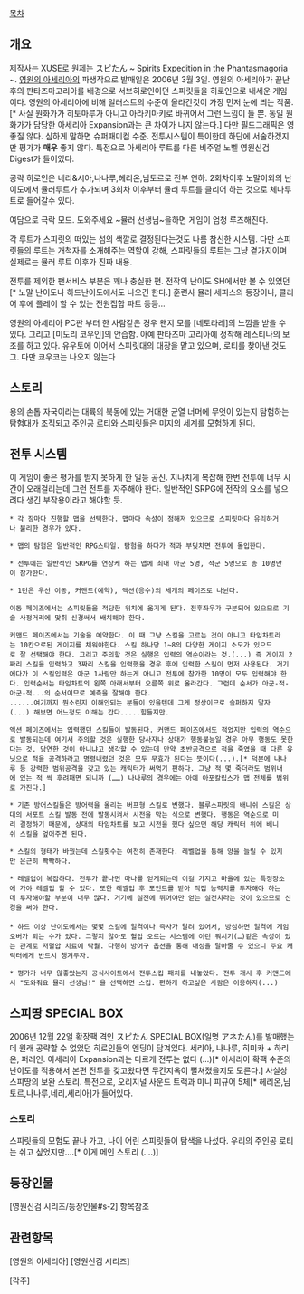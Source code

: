 [[목차]]

== 개요 ==
제작사는 XUSE로 원제는 スピたん ~ Spirits Expedition in the Phantasmagoria ~. [[영원의 아세리아]]의 파생작으로 발매일은 2006년 3월 3일.
영원의 아세리아가 끝난 후의 판타즈마고리아를 배경으로 서브히로인이던 스피릿들을 히로인으로 내세운 게임이다. 영원의 아세리아에 비해 일러스트의 수준이 올라간것이 가장 먼저 눈에 띄는 작품. [* 사실 원화가가 히토마루가 아니고 아라키마키로 바뀌어서 그런 느낌이 들 뿐. 동일 원화가가 담당한 아세리아 Expansion과는 큰 차이가 나지 않는다.] 다만 필드그래픽은 영 좋질 않다. 심하게 말하면 슈퍼패미컴 수준.
전투시스템이 특이한데 하단에 서술하겠지만 평가가 '''매우''' 좋지 않다. 
특전으로 아세리아 루트를 다룬 비주얼 노벨 영원신검 Digest가 들어있다.

공략 히로인은 네리&시아,나나루,헤리온,님토르로 전부 연하.
2회차이후 노말이외의 난이도에서 뮬러루트가 추가되며 3회차 이후부터 뮬러 루트를 클리어 하는 것으로 체나루트로 들어갈수 있다.

여담으로 극락 모드. 도와주세요 ~뮬러 선생님~을하면 게임이 엄청 루즈해진다.

각 루트가 스피릿의 떠있는 섬의 색깔로 결정된다는것도 나름 참신한 시스템.
다만 스피릿들의 루트는 개척자를 소개해주는 역할이 강해, 스피릿들의 루트는 그냥 곁가지이며 실제로는 뮬러 루트 이후가 진짜 내용.

전투를 제외한 팬서비스 부분은 꽤나 충실한 편. 전작의 난이도 SH에서만 볼 수 있었던[* 노말 난이도나 하드난이도에서도 나오긴 한다.] 훈련사 뮬러 세피스의 등장이나, 클리어 후에 플레이 할 수 있는 전원집합 파트 등등…

영원의 아세리아 PC판 부터 한 사람같은 경우 왠지 모를 [네토라레]의 느낌을 받을 수 있다. 그리고 [미도리 코우인]의 안습함. 아예 판타즈마 고리아에 정착해 레스티나의 보조를 하고 있다. 유우토에 이어서 스피릿대의 대장을 맡고 있으며, 로티를 찾아낸 것도 그. 다만 쿄우코는 나오지 않는다 

== 스토리 ==
용의 손톱 자국이라는 대륙의 북동에 있는 거대한 균열 너머에 무엇이 있는지 탐험하는 탐험대가 조직되고 주인공 로티와 스피릿들은 미지의 세계를 모험하게 된다.

== 전투 시스템 ==
이 게임이 좋은 평가를 받지 못하게 한 일등 공신. 지나치게 복잡해 한번 전투에 너무 시간이 오래걸리는데 그런 전투를 자주해야 한다. 일반적인 SRPG에 전작의 요소를 넣으려다 생긴 부작용이라고 해야할 듯.

 * 각 장마다 진행할 맵을 선택한다. 맵마다 속성이 정해져 있으므로 스피릿마다 유리하거나 불리한 경우가 있다.

 * 맵의 탐험은 일반적인 RPG스타일. 탐험을 하다가 적과 부딪치면 전투에 돌입한다.

 * 전투에는 일반적인 SRPG를 연상케 하는 맵에 최대 아군 5명, 적군 5명으로 총 10명만이 참가한다.

 * 1턴은 우선 이동, 커맨드(예약), 액션(응수)의 세개의 페이즈로 나뉜다.

 이동 페이즈에서는 스피릿들을 적당한 위치에 옮기게 된다. 전후좌우가 구분되어 있으므로 기술 사정거리에 맞취 신경써서 배치해야 한다.

 커맨드 페이즈에서는 기술을 예약한다. 이 때 그냥 스킬을 고르는 것이 아니고 타임차트라는 10칸으로된 게이지를 채워야한다. 스킬 하나당 1~8의 다양한 게이지 소모가 있으므로 잘 선택해야 한다. 그리고 주의할 것은 실행은 입력의 역순이라는 것.(...) 즉 게이지 2짜리 스킬을 입력하고 3짜리 스킬을 입력했을 경우 후에 입력한 스킬이 먼저 사용된다. 거기에다가 이 스킬입력은 아군 1사람만 하는게 아니고 전투에 참가한 10명이 모두 입력해야 한다. 입력순서는 타임차트의 왼쪽 아래서부터 오른쪽 위로 올라간다. 그런데 순서가 아군-적-아군-적...의 순서이므로 예측을 잘해야 한다.
 ......여기까지 뭔소린지 이해안되는 분들이 있을텐데 그게 정상이므로 슬퍼하지 말자(...) 해보면 어느정도 이해는 간다.....힘들지만.

 액션 페이즈에서는 입력했던 스킬들이 발동된다. 커맨드 페이즈에서도 적었지만 입력의 역순으로 발동되는데 여기서 주의할 것은 실행한 당사자나 상대가 행동불능일 경우 아무 행동도 못한다는 것. 당연한 것이 아니냐고 생각할 수 있는데 만약 초반공격으로 적을 죽였을 때 다른 유닛으로 적을 공격하라고 명령내렸던 것은 모두 무효가 된다는 뜻이다(...).[* 덕분에 나나루 등 강력한 범위공격을 갖고 있는 캐릭터가 써먹기 편하다. 그냥 적 몇 죽더라도 범위내에 있는 적 싹 후려패면 되니까 (……) 나나루의 경우에는 아예 아포칼립스가 맵 전체를 범위로 가진다.]

 * 기존 방어스킬들은 방어력을 올리는 버프형 스킬로 변했다. 블루스피릿의 배니쉬 스킬은 상대의 서포트 스킬 발동 전에 발동시켜서 시전을 막는 식으로 변했다. 행동은 역순으로 미리 결정하기 때문에, 상대의 타임차트를 보고 시전을 했다 싶으면 해당 캐릭터 위에 배니쉬 스킬을 엎어주면 된다.

 * 스킬의 형태가 바꿨는데 스킬횟수는 여전히 존재한다. 레벨업을 통해 양을 늘릴 수 있지만 은근히 빡빡하다.

 * 레벨업이 복잡하다. 전투가 끝나면 마나를 얻게되는데 이걸 가지고 마을에 있는 특정장소에 가야 레벨업 할 수 있다. 또한 레벨업 후 포인트를 받아 직접 능력치를 투자해야 하는데 투자해야할 부분이 너무 많다. 거기에 실전에 뛰어야만 얻는 실전치라는 것이 있으므로 신경을 써야 한다.
 
 * 하드 이상 난이도에서는 몇몇 스킬에 일격이나 즉사가 달려 있어서, 방심하면 일격에 게임오버가 되는 수가 있다. 그렇지 않아도 혈압 오르는 시스템에 이런 뭐시기(…)같은 속성이 있는 관계로 저혈압 치료에 탁월. 다행히 방어구 옵션을 통해 내성을 달아줄 수 있으니 주요 캐릭터에게 반드시 챙겨두자.

 * 평가가 너무 않좋았는지 공식사이트에서 전투스킵 패치를 내놓았다. 전투 개시 후 커맨드에서 "도와줘요 뮬러 선생님!" 을 선택하면 스킵. 편하게 하고싶은 사람은 이용하자(...)
== 스피땅 SPECIAL BOX == 
2006년 12월 22일 확장팩 격인 スピたん SPECIAL BOX(일명 アネたん)를 발매했는데 원래 공략할 수 없었던 히로인들의 엔딩이 담겨있다. 세리아, 나나루, 히미카 + 하리온, 퍼레인. 아세리아 Expansion과는 다르게 전투는 없다 (…)[* 아세리아 확팩 수준의 난이도를 적용해서 본편 전투를 갖고왔다면 무간지옥이 펼쳐졌을지도 모른다.] 사실상 스피땅의 보완 스토리. 특전으로, 오리지널 사운드 트랙과 미니 피규어 5체[* 헤리온,님토르,나나루,네리,세리아]가 들어있다.  
=== 스토리 === 
스피릿들의 모험도 끝나 가고, 나이 어린 스피릿들이 탐색을 나섰다. 우리의 주인공 로티는 쉬고 싶었지만....[* 이게 메인 스토리 (....)]
== 등장인물 ==
[영원신검 시리즈/등장인물#s-2] 항목참조
== 관련항목 ==
[영원의 아세리아]
[영원신검 시리즈]


[각주]
